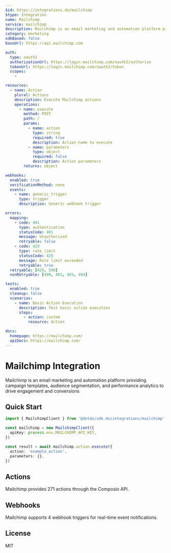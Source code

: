 ```yaml
---
$id: https://integrations.do/mailchimp
$type: Integration
name: Mailchimp
service: mailchimp
description: Mailchimp is an email marketing and automation platform providing campaign templates, audience segmentation, and performance analytics to drive engagement and conversions
category: marketing
sdkBased: false
baseUrl: https://api.mailchimp.com

auth:
  type: oauth2
  authorizationUrl: https://login.mailchimp.com/oauth2/authorize
  tokenUrl: https://login.mailchimp.com/oauth2/token
  scopes:
    -

resources:
  - name: Action
    plural: Actions
    description: Execute Mailchimp actions
    operations:
      - name: execute
        method: POST
        path: /
        params:
          - name: action
            type: string
            required: true
            description: Action name to execute
          - name: parameters
            type: object
            required: false
            description: Action parameters
        returns: object

webhooks:
  enabled: true
  verificationMethod: none
  events:
    - name: generic_trigger
      type: trigger
      description: Generic webhook trigger

errors:
  mapping:
    - code: 401
      type: authentication
      statusCode: 401
      message: Unauthorized
      retryable: false
    - code: 429
      type: rate_limit
      statusCode: 429
      message: Rate limit exceeded
      retryable: true
  retryable: [429, 500]
  nonRetryable: [400, 401, 403, 404]

tests:
  enabled: true
  cleanup: false
  scenarios:
    - name: Basic Action Execution
      description: Test basic action execution
      steps:
        - action: custom
          resource: Action

docs:
  homepage: https://mailchimp.com/
  apiDocs: https://mailchimp.com/
---
```


# Mailchimp Integration

Mailchimp is an email marketing and automation platform providing campaign templates, audience segmentation, and performance analytics to drive engagement and conversions

## Quick Start

```typescript
import { MailchimpClient } from '@dotdo/sdk.do/integrations/mailchimp'

const mailchimp = new MailchimpClient({
  apiKey: process.env.MAILCHIMP_API_KEY,
})

const result = await mailchimp.action.execute({
  action: 'example_action',
  parameters: {},
})
```

## Actions

Mailchimp provides 271 actions through the Composio API.

## Webhooks

Mailchimp supports 4 webhook triggers for real-time event notifications.

## License

MIT
